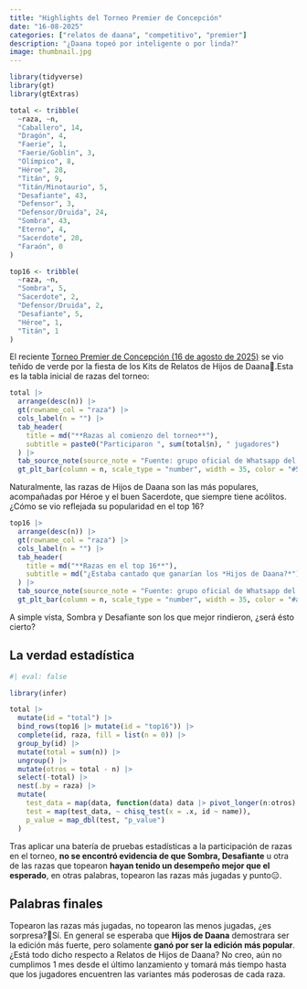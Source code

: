 ```yaml
---
title: "Highlights del Torneo Premier de Concepción"
date: "16-08-2025"
categories: ["relatos de daana", "competitivo", "premier"]
description: "¿Daana topeó por inteligente o por linda?"
image: thumbnail.jpg
---
```


```r

library(tidyverse)
library(gt)
library(gtExtras)

total <- tribble(
  ~raza, ~n,
  "Caballero", 14,
  "Dragón", 4,
  "Faerie", 1,
  "Faerie/Goblin", 3,
  "Olímpico", 8,
  "Héroe", 28,
  "Titán", 9,
  "Titán/Minotaurio", 5,
  "Desafiante", 43,
  "Defensor", 3,
  "Defensor/Druida", 24,
  "Sombra", 43,
  "Eterno", 4,
  "Sacerdote", 20,
  "Faraón", 0
)

top16 <- tribble(
  ~raza, ~n,
  "Sombra", 5,
  "Sacerdote", 2,
  "Defensor/Druida", 2,
  "Desafiante", 5,
  "Héroe", 1,
  "Titán", 1
)
```

El reciente [Torneo Premier de Concepción (16 de agosto de 2025)](https://blog.myl.cl/premier-pb-concepcion-16-de-agosto-2025/) se vio teñido de verde por la fiesta de los Kits de Relatos de Hijos de Daana🧨.Esta es la tabla inicial de razas del torneo:

```r

total |> 
  arrange(desc(n)) |> 
  gt(rowname_col = "raza") |> 
  cols_label(n = "") |> 
  tab_header(
    title = md("**Razas al comienzo del torneo**"),
    subtitle = paste0("Participaron ", sum(total$n), " jugadores")
  ) |> 
  tab_source_note(source_note = "Fuente: grupo oficial de Whatsapp del torneo") |> 
  gt_plt_bar(column = n, scale_type = "number", width = 35, color = "#577e68")
```

Naturalmente, las razas de Hijos de Daana son las más populares, acompañadas por Héroe y el buen Sacerdote, que siempre tiene acólitos. ¿Cómo se vio reflejada su popularidad en el top 16?

```r

top16 |> 
  arrange(desc(n)) |> 
  gt(rowname_col = "raza") |> 
  cols_label(n = "") |> 
  tab_header(
    title = md("**Razas en el top 16**"),
    subtitle = md("¿Estaba cantado que ganarían los *Hijos de Daana?*")
  ) |> 
  tab_source_note(source_note = "Fuente: grupo oficial de Whatsapp del torneo") |> 
  gt_plt_bar(column = n, scale_type = "number", width = 35, color = "#ae4852")
```

A simple vista, Sombra y Desafiante son los que mejor rindieron, ¿será ésto cierto?

## La verdad estadística

```r
#| eval: false

library(infer)

total |> 
  mutate(id = "total") |> 
  bind_rows(top16 |> mutate(id = "top16")) |> 
  complete(id, raza, fill = list(n = 0)) |> 
  group_by(id) |> 
  mutate(total = sum(n)) |> 
  ungroup() |> 
  mutate(otros = total - n) |> 
  select(-total) |> 
  nest(.by = raza) |> 
  mutate(
    test_data = map(data, function(data) data |> pivot_longer(n:otros) |> uncount(value)),
    test = map(test_data, ~ chisq_test(x = .x, id ~ name)),
    p_value = map_dbl(test, "p_value")
  ) 
```

Tras aplicar una batería de pruebas estadísticas a la participación de razas en el torneo, **no se encontró evidencia de que Sombra, Desafiante** u otra de las razas que topearon **hayan tenido un desempeño mejor que el esperado**, en otras palabras, topearon las razas más jugadas y punto😑.

## Palabras finales

Topearon las razas más jugadas, no topearon las menos jugadas, ¿es sorpresa?🤔Sí. En general se esperaba que **Hijos de Daana** demostrara ser la edición más fuerte, pero solamente **ganó por ser la edición más popular**. ¿Está todo dicho respecto a Relatos de Hijos de Daana? No creo, aún no cumplimos 1 mes desde el último lanzamiento y tomará más tiempo hasta que los jugadores encuentren las variantes más poderosas de cada raza.
